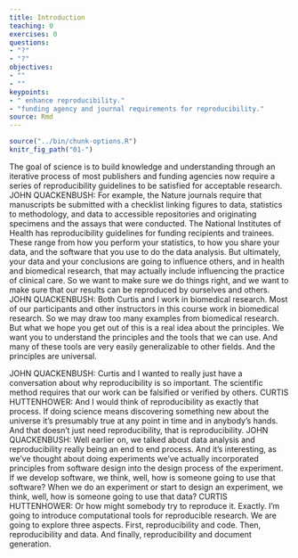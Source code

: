 ```yaml
---
title: Introduction
teaching: 0
exercises: 0
questions:
- "?"
- "?"
objectives:
- ""
- ""
keypoints:
- " enhance reproducibility."
- "funding agency and journal requirements for reproducibility."
source: Rmd
---
```


```r
source("../bin/chunk-options.R")
knitr_fig_path("01-")
```

The goal of science is to build knowledge and understanding through an iterative process of 
most publishers and funding agencies now require
a series of reproducibility guidelines to be
satisfied for acceptable research.
JOHN QUACKENBUSH: For example, the Nature journals
require that manuscripts be submitted with a checklist linking
figures to data, statistics to methodology,
and data to accessible repositories and originating specimens
and the assays that were conducted.
The National Institutes of Health has reproducibility guidelines
for funding recipients and trainees.
These range from how you perform your statistics, to how you share your data,
and the software that you use to do the data analysis.
But ultimately, your data and your conclusions
are going to influence others, and in health and biomedical research,
that may actually include influencing the practice of clinical care.
So we want to make sure we do things right, and we want to make sure
that our results can be reproduced by ourselves and others.
JOHN QUACKENBUSH: Both Curtis and I work in biomedical research.
Most of our participants and other instructors in this course
work in biomedical research.
So we may draw too many examples from biomedical research.
But what we hope you get out of this is a real idea about the principles.
We want you to understand the principles and the tools that we can use.
And many of these tools are very easily generalizable to other fields.
And the principles are universal.

JOHN QUACKENBUSH: Curtis and I wanted to really just
have a conversation about why reproducibility is so important.
The scientific method requires that our work
can be falsified or verified by others.
CURTIS HUTTENHOWER: And I would think of reproducibility
as exactly that process.
If doing science means discovering something new about the universe
it's presumably true at any point in time and in anybody's hands.
And that doesn't just need reproducibility,
that is reproducibility.
JOHN QUACKENBUSH: Well earlier on, we talked
about data analysis and reproducibility really being an end to end process.
And it's interesting, as we've thought about doing experiments we've actually
incorporated principles from software design
into the design process of the experiment.
If we develop software, we think, well, how
is someone going to use that software?
When we do an experiment or start to design an experiment,
we think, well, how is someone going to use that data?
CURTIS HUTTENHOWER: Or how might somebody try to reproduce it.
Exactly.
I'm going to introduce computational tools for reproducible research.
We are going to explore three aspects.
First, reproducibility and code.
Then, reproducibility and data.
And finally, reproducibility and document generation.

